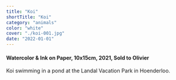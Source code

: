 ```yaml
---
title: "Koi"
shortTitle: "Koi"
category: "animals"
color: "white"
cover: "./koi-001.jpg"
date: "2022-01-01"
---
```

    
#### Watercolor & Ink on Paper, 10x15cm, 2021, Sold to Olivier
    
Koi swimming in a pond at the Landal Vacation Park in Hoenderloo.